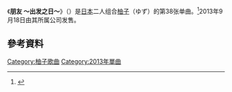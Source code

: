 {{Infobox Single
| Name           = 朋友 〜出发之日〜
| Cover Size     =
| Caption        =
| Artist         = [[柚子_(组合)|柚子]]
| from Album     = [[新世界_(柚子专辑)|新世界]]
| Released       = 2013年9月18日
| Format         =
| Recorded       =
| Genre          = [[J-Pop|J-Pop]]
| Language       =
| Length         = 
| Label          =
| Writer         = [[北川悠仁|北川悠仁]]
| Lyricist       =
| Composer       =
| Arranger       =
| Certification  = 
| Chart position = *周榜第5位（[[Oricon公信榜|Oricon]]）
*2013年9月度月榜13位（Oricon）
*2013年度年榜167位（Oricon）
| Last single    = REASON<br />（2013年）
| This single    = '''朋友 〜出发之日〜'''<br />（2013年）
| Next single    = 雨后天晴/我要守护你<br />（2013年）
| Misc           ={{Extra track listing
 | Album         = 新世界
 | Type          = studio
 | prev_track    = 四间道路
 | prev_no       = 14
 | this_track    = '''朋友 〜出发之日〜'''
 | track_no      = 15
}}{{Extra track listing
 | Album         = 
 | Type          = greatest
 | prev_track    = 
 | prev_no       = 
 | this_track    = '''朋友 〜出发之日〜'''
 | track_no      = 
 | next_track    = 
 | next_no       = 
}}
}}

《'''朋友 〜出发之日〜'''》（{{jpn|j=友 〜旅立ちの時〜}}）是[[日本|日本]]二人组合[[柚子_(組合)|柚子]]（ゆず）的第38张单曲。<ref>{{Cite web|url =http://www.senha-yuzu.jp/discography/single/index.php|title =ゆず Official Website | ディスコグラフィ | シングル|accessdate =2016-05-31|author =|date =|publisher =|language =ja|deadurl =yes|archiveurl =https://web.archive.org/web/20160602084404/http://www.senha-yuzu.jp/discography/single/index.php|archivedate =2016-06-02}}</ref>2013年9月18日由其所属公司{{link-ja|Senha&Company|セーニャ・アンド・カンパニー}}发售。

== 參考資料 ==
{{reflist}}

{{柚子单曲}}
{{音乐小作品}}

{{DEFAULTSORT:tomo tabidachinotoki}}
[[Category:柚子歌曲|Category:柚子歌曲]]
[[Category:2013年單曲|Category:2013年單曲]]